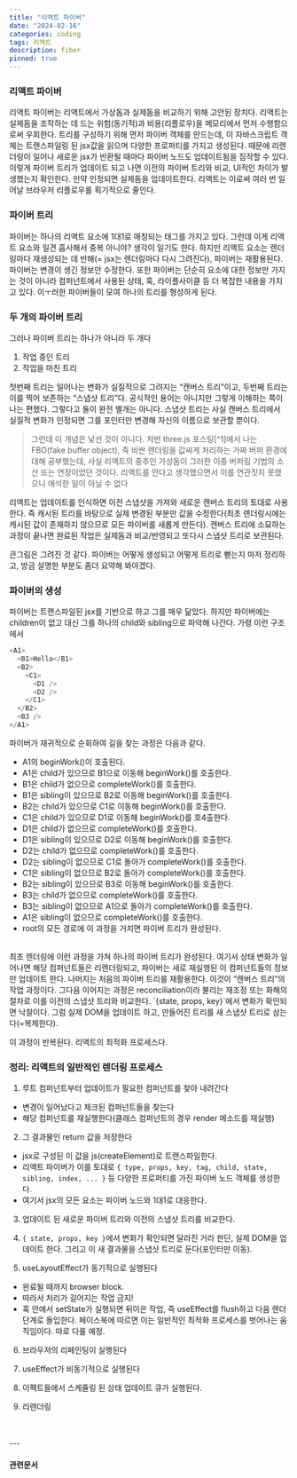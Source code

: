 ```yaml
---
title: "리액트 파이버"
date: "2024-02-16"
categories: coding
tags: 리액트
description: fiber
pinned: true
---
```

<HeadingNavigator />

### 리액트 파이버

리액트 파이버는 리액트에서 가상돔과 실제돔을 비교하기 위해 고안된 장치다. 리액트는 실제돔을 조작하는 데 드는 위험(동기적)과 비용(리플로우)을 메모리에서 먼저 수행함으로써 우회한다. 트리를 구성하기 위해 먼저 파이버 객체를 만드는데, 이 자바스크립트 객체는 트랜스파일링 된 jsx값을 읽으며 다양한 프로퍼티를 가지고 생성된다. 때문에 리렌더링이 일어나 새로운 jsx가 반환될 때마다 파이버 노드도 업데이트됨을 짐작할 수 있다. 이렇게 파이버 트리가 업데이트 되고 나면 이전의 파이버 트리와 비교, UI적인 차이가 발생했는지 확인한다. 만약 인정되면 실제돔을 업데이트한다. 리액트는 이로써 여러 번 일어날 브라우저 리플로우를 획기적으로 줄인다.

### 파이버 트리
파이버는 하나의 리액트 요소에 1대1로 매칭되는 태그를 가지고 있다. 그런데 이게 리액트 요소와 일견 흡사해서 중복 아니야? 생각이 일기도 한다. 하지만 리액트 요소는 렌더링마다 재생성되는 데 반해(= jsx는 렌더링마다 다시 그려진다), 파이버는 재활용된다. 파이버는 변경이 생긴 정보만 수정한다. 또한 파이버는 단순히 요소에 대한 정보만 가지는 것이 아니라 컴퍼넌트에서 사용된 상태, 훅, 라이플사이클 등 더 복잡한 내용을 가지고 있다. 이ㅜ러한 파이버들이 모여 하나의 트리를 형성하게 된다.


### 두 개의 파이버 트리
그러나 파이버 트리는 하나가 아니라 두 개다
1. 작업 중인 트리
2. 작업을 마친 트리

첫번째 트리는 일어나는 변화가 실질적으로 그려지는 <q>캔버스 트리</q>이고, 두번째 트리는 이를 찍어 보존하는 <q>스냅샷 트리</q>다. 공식적인 용어는 아니지만 그렇게 이해하는 쪽이 나는 편했다. 그렇다고 둘이 완전 별개는 아니다. 스냅샷 트리는 사실 캔버스 트리에서 실질적 변화가 인정되면 그를 포인터만 변경해 자신의 이름으로 보관할 뿐이다.

> <label className="orange" />
> 그런데 이 개념은 낯선 것이 아니다. 저번 three.js 포스팅[^1]에서 나는 FBO(fake buffer object), 즉 비싼 렌더링을 값싸게 처리하는 가짜 버퍼 환경에 대해 공부했는데, 사실 리액트의 중추인 가상돔이 그러한 이중 버퍼링 기법의 소산 또는 연장이었던 것이다. 리액트를 안다고 생각했으면서 이를 연관짓지 못했으니 애석한 일이 아닐 수 없다

리액트는 업데이트를 인식하면 이전 스냅샷을 가져와 새로운 캔버스 트리의 토대로 사용한다. 즉 캐시된 트리를 바탕으로 실제 변경된 부분만 값을 수정한다(최초 렌더링시에는 캐시된 값이 존재하지 않으므로 모든 파이버를 새롭게 만든다). 캔버스 트리에 소묘하는 과정이 끝나면 완료된 작업은 실제돔과 비교/반영되고 또다시 스냅샷 트리로 보관된다.

큰그림은 그려진 것 같다. 파이버는 어떻게 생성되고 어떻게 트리로 뻗는지 마저 정리하고, 방금 설명한 부분도 좀더 요약해 봐야겠다.


### 파이버의 생성
파이버는 트랜스파일된 jsx를 기반으로 하고 그를 매우 닮았다. 하지만 파이버에는 children이 없고 대신 그를 하나의 child와 sibling으로 파악해 나간다. 가령 이런 구조에서
```ts example.jsx
<A1>
  <B1>Hello</B1>
  <B2>
    <C1>
      <D1 />
      <D2 />
    </C1>
  </B2>
  <B3 />
</A1>
```

파이버가 재귀적으로 순회하여 길을 찾는 과정은 다음과 같다.
- A1의 beginWork()이 호출된다.
- A1은 child가 있으므로 B1으로 이동해 beginWork()를 호출한다.
- B1은 child가 없으므로 completeWork()를 호출한다.
- B1은 sibling이 있으므로 B2로 이동해 beginWork()를 호출한다.
- B2는 child가 있으므로 C1로 이동해 beginWork()를 호출한다.
- C1은 child가 있으므로 D1로 이동해 beginWork()를 호4출한다.
- D1은 child가 없으므로 completeWork()를 호출한다.
- D1은 sibling이 있으므로 D2로 이동해 beginWork()를 호출한다.
- D2는 child가 없으므로 completeWork()를 호출한다.
- D2는 sibling이 없으므로 C1로 돌아가 completeWork()를 호출한다.
- C1은 sibling이 없으므로 B2로 돌아가 completeWork()를 호출한다.
- B2는 sibling이 있으므로 B3로 이동해 beginWork()를 호출한다.
- B3는 child가 없으므로 completeWork()를 호출한다.
- B3는 sibling이 없으므로 A1으로 돌아가 completeWork()를 호출한다.
- A1은 sibling이 없으므로 completeWork()를 호출한다.
- root의 모든 경로에 이 과정을 거치면 파이버 트리가 완성된다.

<br/>
최초 렌더링에 이런 과정을 가쳐 하나의 파이버 트리가 완성된다. 여기서 상태 변화가 일어나면 해당 컴퍼넌트들은 리렌더링되고, 파이버는 새로 재실행된 이 컴퍼넌트들의 정보만 업데이트 한다. 나머지는 처음의 파이버 트리를 재활용한다. 이것이 <q>캔버스 트리</q>의 작업 과정이다. 그다음 이어지는 과정은 reconciliation이라 불리는 재조정 또는 화해의 절차로 이를 이전의 스냅샷 트리와 비교한다. `{state, props, key}`에서 변화가 확인되면 낙찰이다. 그럼 실제 DOM을 업데이트 하고, 만들어진 트리를 새 스냅샷 트리로 삼는다(=복제한다).

이 과정이 반복된다. 리액트의 최적화 프로세스다.


### 정리: 리액트의 일반적인 렌더링 프로세스

1. 루트 컴퍼넌트부터 업데이트가 필요한 컴퍼넌트를 찾아 내려간다
- 변경이 일어났다고 체크된 컴퍼넌트들을 찾는다
- 해당 컴퍼넌트를 재실행한다(클래스 컴퍼넌트의 경우 render 메소드를 재실행)

2. <p>그 결과물인 return 값을 저장한다</p>
- jsx로 구성된 이 값을 js(createElement)로 트랜스파일한다.
- 리액트 파이버가 이를 토대로 `{ type, props, key, tag, child, state, sibling, index, ... }` 등 다양한 프로퍼티를 가진 파이버 노드 객체를 생성한다.
- 여기서 jsx의 모든 요소는 파이버 노드와 1대1로 대응한다.

3. 업데이트 된 새로운 파이버 트리와 이전의 스냅샷 트리를 비교한다.

4. `{ state, props, key }`에서 변화가 확인되면 달라진 거라 판단, 실제 DOM을 업데이트 한다. 그리고 이 새 결과물을 스냅샷 트리로 둔다(포인터만 이동).

5. useLayoutEffect가 동기적으로 실행된다
- 완료될 때까지 browser block.
- 따라서 처리가 길어지는 작업 금지!
- 훅 안에서 setState가 실행되면 뒤이은 작업, 즉 useEffect를 flush하고 다음 렌더 단계로 돌입한다. 페이스북에 따르면 이는 일반적인 최적화 프로세스를 벗어나는 움직임이다. 따로 다룰 예정.

6. 브라우저의 리페인팅이 실행된다

7. useEffect가 비동기적으로 실행된다

8. 이펙트들에서 스케쥴링 된 상태 업데이트 큐가 실행된다.

9. 리렌더링

<br/>
<br/>
---

#### 관련문서
[^1]: [FBO 이중버퍼 테크닉](https://hyezolog.vercel.app/posts/FBO%20Technique)
